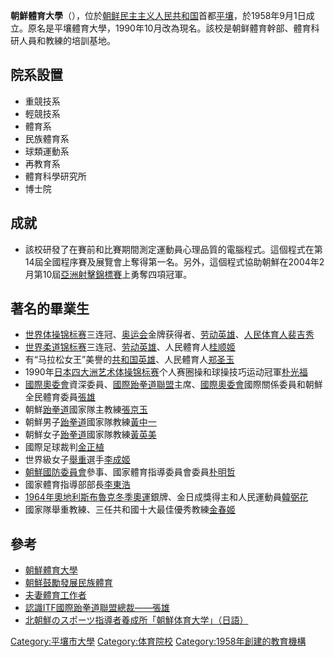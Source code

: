'''朝鮮體育大學'''（{{kor|조선체육대학|朝鮮體育大學}}），位於[[朝鲜民主主义人民共和国|朝鲜民主主义人民共和国]]首都[[平壤|平壤]]，於1958年9月1日成立。原名是平壤體育大學，1990年10月改為現名。該校是朝鲜體育幹部、體育科研人員和教練的培訓基地。

==院系設置==

*重競技系
*輕競技系
*體育系
*民族體育系
*球類運動系
*再教育系
*體育科學研究所
*博士院

==成就==

*該校研發了在賽前和比賽期間測定運動員心理品質的電腦程式。這個程式在第14屆全國程序賽及展覽會上奪得第一名。另外，這個程式協助朝鮮在2004年2月第10屆[[亞洲射擊錦標賽|亞洲射擊錦標賽]]上勇奪四項冠軍。

==著名的畢業生==

*[[世界体操锦标赛|世界体操锦标赛]]三连冠、[[奥运会|奥运会]]金牌获得者、[[劳动英雄_(朝鲜)|劳动英雄]]、[[人民体育人|人民体育人]][[裴吉秀|裴吉秀]]
*[[世界柔道锦标赛|世界柔道锦标赛]]三连冠、[[劳动英雄_(朝鲜)|劳动英雄]]、人民體育人[[桂顺姬|桂顺姬]]
*有“马拉松女王”美譽的[[共和国英雄_(朝鲜)|共和国英雄]]、人民體育人[[郑圣玉|郑圣玉]]
*1990年[[日本|日本]][[四大洲艺术体操锦标赛|四大洲艺术体操锦标赛]]个人赛圈操和球操技巧运动冠軍[[朴光福|朴光福]]
*[[國際奧委會|國際奧委會]]資深委員、[[國際跆拳道聯盟|國際跆拳道聯盟]]主席、[[國際奧委會|國際奧委會]]國際關係委員和朝鮮全民體育委員[[張雄_（朝鮮勞動黨黨員）|張雄]] 
*朝鮮[[跆拳道|跆拳道]]國家隊主教練[[張京玉|張京玉]]
*朝鮮男子[[跆拳道|跆拳道]]國家隊教練[[黃中一|黃中一]]
*朝鮮女子[[跆拳道|跆拳道]]國家隊教練[[黃英美|黃英美]]
*國際足球裁判[[金正植|金正植]]
*世界級女子[[舉重|舉重]]選手[[李成姬|李成姬]]
*[[朝鮮國防委員會|朝鮮國防委員會]]參事、國家體育指導委員會委員[[朴明哲|朴明哲]]
*國家體育指導部部長[[李東浩_(朝鮮)|李東浩]]
*[[1964年冬季奧林匹克運動會|1964年奧地利斯布魯克冬季奧運]]銀牌、金日成獎得主和人民運動員[[韓弼花|韓弼花]]
*國家隊舉重教練、三任共和國十大最佳優秀教練[[金春姬|金春姬]]

==參考==
*[https://web.archive.org/web/20070930050409/http://www.kcckp.net/ch/periodic/todaykorea/index.php?contents+2920+2007-09+101+24 朝鮮體育大學]
*[http://news.xinhuanet.com/sports/2007-07/20/content_6407309.htm 朝鮮鼓勵發展民族體育]
*[https://web.archive.org/web/20070930055247/http://www.kcckp.net/ch/periodic/korea/index.php?contents+1835+2007-09+68+20 夫妻體育工作者]
*[http://city.udn.com/v1/city/forum/article.jsp?aid=2316231&tpno=0&no=55252&cate_no=0 認識ITF國際跆拳道聯盟總裁——張雄] {{Wayback|url=http://city.udn.com/v1/city/forum/article.jsp?aid=2316231&tpno=0&no=55252&cate_no=0 |date=20160305015124 }}
*[https://web.archive.org/web/20070927194429/http://www.chosunonline.com/article/20030901000027 北朝鮮のスポーツ指導者養成所「朝鮮体育大学」（日語）]

{{朝鮮民主主義人民共和國大學}}
{{DEFAULTSORT:Choson Cheyuk Taehak}}

[[Category:平壤市大學|Category:平壤市大學]]
[[Category:体育院校|Category:体育院校]]
[[Category:1958年創建的教育機構|Category:1958年創建的教育機構]]